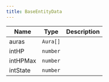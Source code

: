 ```yaml
---
title: BaseEntityData
---
```


| Name | Type | Description |
|------|------|-------------|
| auras | `Aura[]` |  |
| intHP | `number` |  |
| intHPMax | `number` |  |
| intState | `number` |  |
